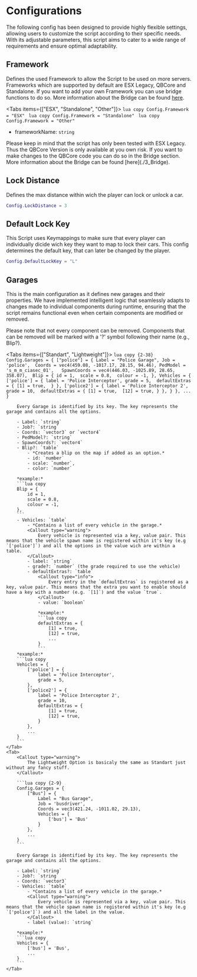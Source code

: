 
# Configurations

The following config has been designed to provide highly flexible settings, allowing users to customize the script according to their specific needs. With its adjustable parameters, this script aims to cater to a wide range of requirements and ensure optimal adaptability.

## Framework

Defines the used Framework to allow the Script to be used on more servers. Frameworks which are supported by default are ESX Legacy, QBCore and Standalone. If you want to add your own Framework you can use bridge functions to do so. More information about the Bridge can be found [here](./3_Bridge).

<Tabs items={["ESX", "Standalone", "Other"]}>
    <Tab>
        ```lua copy
        Config.Framework = "ESX"
        ```
    </Tab>
    <Tab>
        ```lua copy
        Config.Framework = "Standalone"
        ```
    </Tab>
    <Tab>
        ```lua copy
        Config.Framework = "Other"
        ```
    </Tab>
</Tabs>

- frameworkName: `string`

<Callout type="warning">
    Please keep in mind that the script has only been tested with ESX Legacy. Thus the QBCore Version is only available at you own risk. If you want to make changes to the QBCore code you can do so in the Bridge section. More information about the Bridge can be found [here](./3_Bridge).
</Callout>

## Lock Distance

Defines the max distance within wich the player can lock or unlock a car.

```lua
Config.LockDistance = 3
```

## Default Lock Key 

This Script uses Keymappings to make sure that every player can individually dicide wich key they want to map to lock their cars. This config determines the default key, that can later be changed by the player.

```lua
Config.DefaultLockKey = "L"
```

## Garages

This is the main configuration as it defines new garages and their properties. We have implemented intelligent logic that seamlessly adapts to changes made to individual components during runtime, ensuring that the script remains functional even when certain components are modified or removed.

<Callout type='info'>
    Please note that not every component can be removed. Components that can be removed will be marked with a '?' symbol following their name (e.g., Blip?).
</Callout>

<Tabs items={["Standart", "Lightweight"]}>
    <Tab>
        ```lua copy {2-38}
        Config.Garages = {
            ["police"] = {
                Label = "Police Garage",
                Job = 'police', 
                Coords = vec4(459.08, -1017.17, 28.15, 94.46),
                PedModel = 's_m_m_ciasec_01',  
                SpawnCoords = vec4(446.03, -1025.89, 28.65, 358.07), 
                Blip = {
                    id = 1, 
                    scale = 0.8, 
                    colour = -1,
                },
                Vehicles = {
                    ['police'] = {
                        label = 'Police Interceptor',
                        grade = 5, 
                        defaultExtras = {
                            [1] = true, 
                        }
                    },
                    ['police2'] = {
                        label = 'Police Interceptor 2',
                        grade = 10, 
                        defaultExtras = {
                            [1] = true, 
                            [12] = true,
                        }
                    },
                }
            },
            ...
        }
        ```

        Every Garage is identified by its key. The key represents the garage and contains all the options. 

        - Label: `string` 
        - Job?: `string` 
        - Coords: `vector3` or `vector4`
        - PedModel?: `string`
        - SpawnCoords?: `vector4`
        - Blip?: `table`
            - *Creates a blip on the map if added as an option.*
            - id: `number`
            - scale: `number`,
            - color: `number`

        *example:*
        ```lua copy
        Blip = {
            id = 1, 
            scale = 0.8, 
            colour = -1,
        },
        ```
        - Vehicles: `table`
            - *Contains a list of every vehicle in the garage.*
            <Callout type="warning">
                Every vehicle is represented via a key, value pair. This means that the vehicle spawn name is registered within it's key (e.g `['police']`) and all the options in the value wich are within a table.
            </Callout>
            - label: `string`
            - grade?: `number` (the grade required to use the vehicle)
            - defaultExtras?: `table`
                <Callout type="info">
                    Every entry in the `defaultExtras` is registered as a key, value pair. This means that the extra you want to enable should have a key with a number (e.g. `[1]`) and the value `true`.
                </Callout>
                - value: `boolean`
                
                *example:*
                ```lua copy
                defaultExtras = {
                    [1] = true, 
                    [12] = true,
                    ...
                }
                ```
        *example:* 
        ```lua copy
        Vehicles = {
            ['police'] = {
                label = 'Police Interceptor',
                grade = 5, 
            },
            ['police2'] = {
                label = 'Police Interceptor 2',
                grade = 10, 
                defaultExtras = {
                    [1] = true, 
                    [12] = true,
                }
            },
            ...
        }
        ```
    </Tab>
    <Tab>
        <Callout type="warning">
            The Lightweight Option is basicaly the same as Standart just without any fancy stuff. 
        </Callout>

        ```lua copy {2-9}
        Config.Garages = {
            ["Bus"] = {
                Label = "Bus Garage",
                Job = 'busdriver', 
                Coords = vec3(421.24, -1011.02, 29.13),
                Vehicles = {
                    ['bus'] = 'Bus'
                }
            },
            ...
        }
        ```

        Every Garage is identified by its key. The key represents the garage and contains all the options. 

        - Label: `string` 
        - Job?: `string` 
        - Coords: `vector3`
        - Vehicles: `table`
            - *Contains a list of every vehicle in the garage.*
            <Callout type="warning">
                Every vehicle is represented via a key, value pair. This means that the vehicle spawn name is registered within it's key (e.g `['police']`) and all the label in the value.
            </Callout>
            - label (value): `string`
        
        *example:*
        ```lua copy 
        Vehicles = {
            ['bus'] = 'Bus',
            ...
        }
        ```
    </Tab>
</Tabs>

